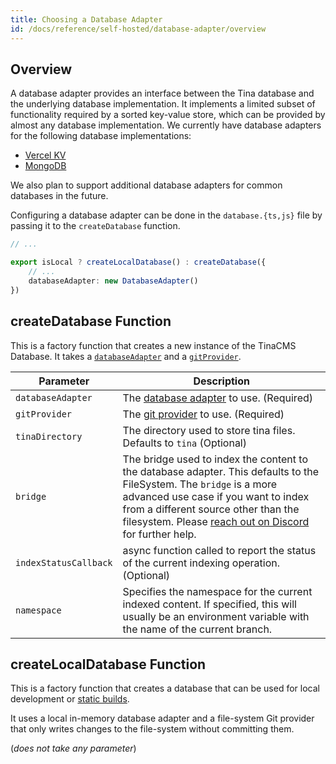 ```yaml
---
title: Choosing a Database Adapter
id: /docs/reference/self-hosted/database-adapter/overview
---
```


## Overview

A database adapter provides an interface between the Tina database and the underlying database implementation. It implements a limited subset of functionality required by a sorted key-value store, which can be provided by almost any database implementation. We currently have database adapters for the following database implementations:

- [Vercel KV](/docs/reference/self-hosted/database-adapter/vercel-kv)
- [MongoDB](/docs/reference/self-hosted/database-adapter/mongodb)

We also plan to support additional database adapters for common databases in the future.

Configuring a database adapter can be done in the `database.{ts,js}` file by passing it to the `createDatabase` function.

```ts
// ...

export isLocal ? createLocalDatabase() : createDatabase({
    // ...
    databaseAdapter: new DatabaseAdapter()
})
```

## createDatabase Function

This is a factory function that creates a new instance of the TinaCMS Database. It takes a [`databaseAdapter`](/docs/reference/self-hosted/database-adapter/overview/) and a [`gitProvider`](/docs/reference/self-hosted/git-provider/overview/).

| Parameter             | Description                                                                                                                                                                                                                                                                                    |
| --------------------- | ---------------------------------------------------------------------------------------------------------------------------------------------------------------------------------------------------------------------------------------------------------------------------------------------- |
| `databaseAdapter`     | The [database adapter](/docs/reference/self-hosted/database-adapter/overview) to use. (Required)                                                                                                                                                                                               |
| `gitProvider`         | The [git provider](/docs/reference/self-hosted/git-provider/overview) to use. (Required)                                                                                                                                                                                                       |
| `tinaDirectory`       | The directory used to store tina files. Defaults to `tina` (Optional)                                                                                                                                                                                                                          |
| `bridge`              | The bridge used to index the content to the database adapter. This defaults to the FileSystem. The `bridge` is a more advanced use case if you want to index from a different source other than the filesystem. Please [reach out on Discord](https://discord.gg/zumN63Ybpf) for further help. |
| `indexStatusCallback` | async function called to report the status of the current indexing operation. (Optional)                                                                                                                                                                                                       |
| `namespace`           | Specifies the namespace for the current indexed content. If specified, this will usually be an environment variable with the name of the current branch.                                                                                                                                       |

## createLocalDatabase Function

This is a factory function that creates a database that can be used for local development or [static builds](/docs/cli-overview/#examples).

It uses a local in-memory database adapter and a file-system Git provider that only writes changes to the file-system without committing them.

(_does not take any parameter_)
